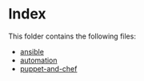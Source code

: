 # Index

This folder contains the following files:

- [ansible](ansible.html)
- [automation](automation.html)
- [puppet-and-chef](puppet-and-chef.html)
